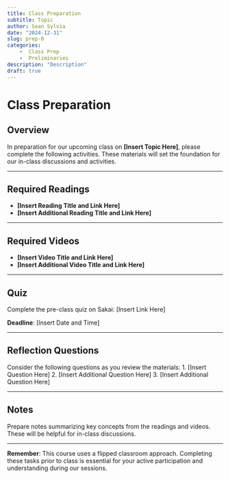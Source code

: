 ```yaml
---
title: Class Preparation
subtitle: Topic
author: Sean Sylvia
date: "2024-12-31"
slug: prep-0
categories: 
    -  Class Prep
    -  Preliminaries
description: "Description"
draft: true
---
```


# Class Preparation

## Overview
In preparation for our upcoming class on **[Insert Topic Here]**, please complete the following activities. These materials will set the foundation for our in-class discussions and activities.

---

## Required Readings
- **[Insert Reading Title and Link Here]**
- **[Insert Additional Reading Title and Link Here]**

---

## Required Videos
- **[Insert Video Title and Link Here]**
- **[Insert Additional Video Title and Link Here]**

---

## Quiz
Complete the pre-class quiz on Sakai: [Insert Link Here]

**Deadline**: [Insert Date and Time]

---

## Reflection Questions
Consider the following questions as you review the materials:
1. [Insert Question Here]
2. [Insert Additional Question Here]
3. [Insert Additional Question Here]

---

## Notes
Prepare notes summarizing key concepts from the readings and videos. These will be helpful for in-class discussions.

---

**Remember**: This course uses a flipped classroom approach. Completing these tasks prior to class is essential for your active participation and understanding during our sessions.
